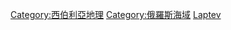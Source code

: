 {{DEFAULTSORT:Лаптевых}}
{{Commonscat|Laptev Sea}}

[[Category:西伯利亞地理|Category:西伯利亞地理]]
[[Category:俄羅斯海域|Category:俄羅斯海域]]
[[Category:北冰洋陸緣海|Laptev]]